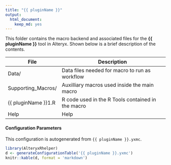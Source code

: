 ```yaml
---
title: "{{ pluginName }}"
output: 
  html_document: 
    keep_md: yes
---
```


This folder contains the macro backend and associated files for the **{{ pluginName }}** tool in Alteryx. Shown below is a brief description of the contents. 

| File                   | Description                                       |
|----------------------  |---------------------------------------------------|
| Data/                  | Data files needed for macro to run as workflow    |
| Supporting_Macros/     | Auxilliary macros used inside the main macro      |      | {{ pluginName }}.yxmc  | Main macro for the plugin                         |
| {{ pluginName }}1.R    | R code used in the R Tools contained in the macro |
| Help                   | Help                                              |


#### Configuration Parameters

This configuration is autogenerated from `{{ pluginName }}.yxmc`.


```r
library(AlteryxRhelper)
d <- generateConfigurationTable('{{ pluginName }}.yxmc')
knitr::kable(d, format = 'markdown')
```

